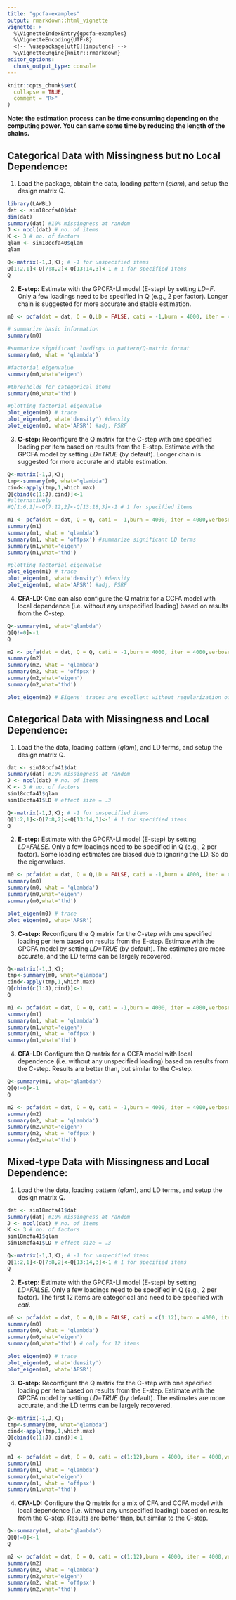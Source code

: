 ```yaml
---
title: "gpcfa-examples"
output: rmarkdown::html_vignette
vignette: >
  %\VignetteIndexEntry{gpcfa-examples}
  %\VignetteEncoding{UTF-8}
  <!-- \usepackage[utf8]{inputenc} -->
  %\VignetteEngine{knitr::rmarkdown}
editor_options: 
  chunk_output_type: console
---
```


```r
knitr::opts_chunk$set(
  collapse = TRUE,
  comment = "R>"
)
```

**Note: the estimation process can be time consuming depending on the computing power. You can same some time by reducing the length of the chains.**

## Categorical Data with Missingness but no Local Dependence:

1) Load the package, obtain the data, loading pattern (*qlam*), and setup the design matrix Q.

```r
library(LAWBL)
dat <- sim18ccfa40$dat
dim(dat)
summary(dat) #10% missingness at random
J <- ncol(dat) # no. of items
K <- 3 # no. of factors
qlam <- sim18ccfa40$qlam
qlam

Q<-matrix(-1,J,K); # -1 for unspecified items
Q[1:2,1]<-Q[7:8,2]<-Q[13:14,3]<-1 # 1 for specified items
Q
```

2) **E-step:** Estimate with the GPCFA-LI model (E-step) by setting *LD=F*. Only a few loadings need to be specified in Q (e.g., 2 per factor). Longer chain is suggested for more accurate and stable estimation.


```r
m0 <- pcfa(dat = dat, Q = Q,LD = FALSE, cati = -1,burn = 4000, iter = 4000,verbose = TRUE)

# summarize basic information
summary(m0)

#summarize significant loadings in pattern/Q-matrix format
summary(m0, what = 'qlambda') 

#factorial eigenvalue
summary(m0,what='eigen') 

#thresholds for categorical items
summary(m0,what='thd')

#plotting factorial eigenvalue
plot_eigen(m0) # trace
plot_eigen(m0, what='density') #density
plot_eigen(m0, what='APSR') #adj, PSRF
```

3) **C-step:** Reconfigure the Q matrix for the C-step with one specified loading per item based on results from the E-step. Estimate with the GPCFA model by setting *LD=TRUE* (by default). Longer chain is suggested for more accurate and stable estimation.

```r
Q<-matrix(-1,J,K);
tmp<-summary(m0, what="qlambda")
cind<-apply(tmp,1,which.max)
Q[cbind(c(1:J),cind)]<-1
#alternatively
#Q[1:6,1]<-Q[7:12,2]<-Q[13:18,3]<-1 # 1 for specified items

m1 <- pcfa(dat = dat, Q = Q, cati = -1,burn = 4000, iter = 4000,verbose = TRUE)
summary(m1)
summary(m1, what = 'qlambda')
summary(m1, what = 'offpsx') #summarize significant LD terms
summary(m1,what='eigen')
summary(m1,what='thd')

#plotting factorial eigenvalue
plot_eigen(m1) # trace
plot_eigen(m1, what='density') #density
plot_eigen(m1, what='APSR') #adj, PSRF
```

4) **CFA-LD:** One can also configure the Q matrix for a CCFA model with local dependence (i.e. without any unspecified loading) based on results from the C-step.

```r
Q<-summary(m1, what="qlambda")
Q[Q!=0]<-1
Q

m2 <- pcfa(dat = dat, Q = Q, cati = -1,burn = 4000, iter = 4000,verbose = TRUE)
summary(m2)
summary(m2, what = 'qlambda') 
summary(m2, what = 'offpsx')
summary(m2,what='eigen')
summary(m2,what='thd')

plot_eigen(m2) # Eigens' traces are excellent without regularization of the loadings
```

## Categorical Data with Missingness and Local Dependence:

1) Load the the data, loading pattern (*qlam*), and LD terms, and setup the design matrix Q.

```r
dat <- sim18ccfa41$dat
summary(dat) #10% missingness at random
J <- ncol(dat) # no. of items
K <- 3 # no. of factors
sim18ccfa41$qlam
sim18ccfa41$LD # effect size = .3

Q<-matrix(-1,J,K); # -1 for unspecified items
Q[1:2,1]<-Q[7:8,2]<-Q[13:14,3]<-1 # 1 for specified items
Q

```

2) **E-step:** Estimate with the GPCFA-LI model (E-step) by setting *LD=FALSE*. Only a few loadings need to be specified in Q (e.g., 2 per factor). Some loading estimates are biased due to ignoring the LD. So do the eigenvalues.

```r
m0 <- pcfa(dat = dat, Q = Q,LD = FALSE, cati = -1,burn = 4000, iter = 4000,verbose = TRUE)
summary(m0)
summary(m0, what = 'qlambda')
summary(m0,what='eigen')
summary(m0,what='thd')

plot_eigen(m0) # trace
plot_eigen(m0, what='APSR')
```

3) **C-step:** Reconfigure the Q matrix for the C-step with one specified loading per item based on results from the E-step. Estimate with the GPCFA model by setting *LD=TRUE* (by default). The estimates are more accurate, and the LD terms can be largely recovered.

```r
Q<-matrix(-1,J,K);
tmp<-summary(m0, what="qlambda")
cind<-apply(tmp,1,which.max)
Q[cbind(c(1:J),cind)]<-1
Q

m1 <- pcfa(dat = dat, Q = Q, cati = -1,burn = 4000, iter = 4000,verbose = TRUE)
summary(m1)
summary(m1, what = 'qlambda')
summary(m1,what='eigen')
summary(m1, what = 'offpsx')
summary(m1,what='thd')
```

4) **CFA-LD:** Configure the Q matrix for a CCFA model with local dependence (i.e. without any unspecified loading) based on results from the C-step. Results are better than, but similar to the C-step.

```r
Q<-summary(m1, what="qlambda")
Q[Q!=0]<-1
Q

m2 <- pcfa(dat = dat, Q = Q, cati = -1,burn = 4000, iter = 4000,verbose = TRUE)
summary(m2)
summary(m2, what = 'qlambda') 
summary(m2,what='eigen')
summary(m2, what = 'offpsx')
summary(m2,what='thd')
```

## Mixed-type Data with Missingness and Local Dependence:

1) Load the the data, loading pattern (*qlam*), and LD terms, and setup the design matrix Q.

```r
dat <- sim18mcfa41$dat
summary(dat) #10% missingness at random
J <- ncol(dat) # no. of items
K <- 3 # no. of factors
sim18mcfa41$qlam
sim18mcfa41$LD # effect size = .3

Q<-matrix(-1,J,K); # -1 for unspecified items
Q[1:2,1]<-Q[7:8,2]<-Q[13:14,3]<-1 # 1 for specified items
Q

```

2) **E-step:** Estimate with the GPCFA-LI model (E-step) by setting *LD=FALSE*. Only a few loadings need to be specified in Q (e.g., 2 per factor). The first 12 items are categorical and need to be specified with *cati*.

```r
m0 <- pcfa(dat = dat, Q = Q,LD = FALSE, cati = c(1:12),burn = 4000, iter = 4000,verbose = TRUE)
summary(m0)
summary(m0, what = 'qlambda')
summary(m0,what='eigen')
summary(m0,what='thd') # only for 12 items 

plot_eigen(m0) # trace
plot_eigen(m0, what='density')
plot_eigen(m0, what='APSR')
```

3) **C-step:** Reconfigure the Q matrix for the C-step with one specified loading per item based on results from the E-step. Estimate with the GPCFA model by setting *LD=TRUE* (by default). The estimates are more accurate, and the LD terms can be largely recovered.

```r
Q<-matrix(-1,J,K);
tmp<-summary(m0, what="qlambda")
cind<-apply(tmp,1,which.max)
Q[cbind(c(1:J),cind)]<-1
Q

m1 <- pcfa(dat = dat, Q = Q, cati = c(1:12),burn = 4000, iter = 4000,verbose = TRUE)
summary(m1)
summary(m1, what = 'qlambda')
summary(m1,what='eigen')
summary(m1, what = 'offpsx')
summary(m1,what='thd')
```

4) **CFA-LD:** Configure the Q matrix for a mix of CFA and CCFA model with local dependence (i.e. without any unspecified loading) based on results from the C-step. Results are better than, but similar to the C-step.

```r
Q<-summary(m1, what="qlambda")
Q[Q!=0]<-1
Q

m2 <- pcfa(dat = dat, Q = Q, cati = c(1:12),burn = 4000, iter = 4000,verbose = TRUE)
summary(m2)
summary(m2, what = 'qlambda') 
summary(m2,what='eigen')
summary(m2, what = 'offpsx')
summary(m2,what='thd')
```


